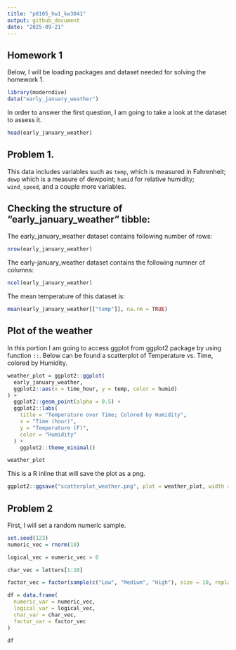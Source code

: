 ```yaml
---
title: "p8105_hw1_kw3041"
output: github_document
date: "2025-09-21"
---
```


## Homework 1 

Below, I will be loading packages and dataset needed for solving the homework 1. 

```r
library(moderndive)
data("early_january_weather")
```

In order to answer the first question, I am going to take a look at the dataset to assess it. 

```r
head(early_january_weather)
```

## Problem 1. 

This data includes variables such as `temp`, which is measured in Fahrenheit; `dewp` which is a measure of dewpoint; `humid` for relative humidity; `wind_speed`, and a couple more variables. 

## Checking the structure of "early_january_weather" tibble: 

The early_january_weather dataset contains following number of rows: 
```r
nrow(early_january_weather)
```

The early-january_weather dataset contains the following numner of columns:
```r
ncol(early_january_weather)
```

The mean temperature of this dataset is:
```r
mean(early_january_weather[["temp"]], na.rm = TRUE)
```

## Plot of the weather 

In this portion I am going to access ggplot from ggplot2 package by using function `::`. Below can be found a scatterplot of Temperature vs. Time, colored by Humidity. 

```r
weather_plot = ggplot2::ggplot(
  early_january_weather,
  ggplot2::aes(x = time_hour, y = temp, color = humid)
) +
  ggplot2::geom_point(alpha = 0.5) + 
  ggplot2::labs(
    title = "Temperature over Time; Colored by Humidity",
    x = "Time (hour)",
    y = "Temperature (F)",
    color = "Humidity"
  ) + 
    ggplot2::theme_minimal()

weather_plot
```

This is a R inline that will save the plot as a png. 

```r
ggplot2::ggsave("scatterplot_weather.png", plot = weather_plot, width = 10, height = 8)
```




## Problem 2 

First, I will set a random numeric sample.


```r
set.seed(123)
numeric_vec = rnorm(10)
```

```r
logical_vec = numeric_vec > 0
```

```r
char_vec = letters[1:10]
```

```r
factor_vec = factor(sample(c("Low", "Medium", "High"), size = 10, replace = TRUE ))
```

```r
df = data.frame(
  numeric_var = numeric_vec,
  logical_var = logical_vec,
  char_var = char_vec,
  factor_var = factor_vec
)

df
```

